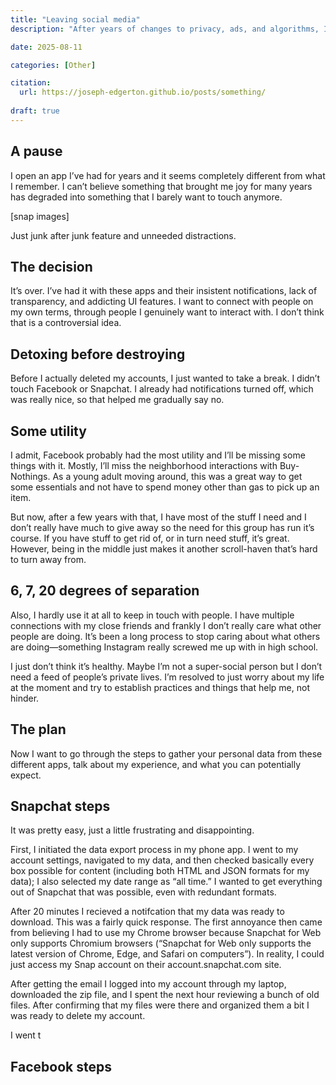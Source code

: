 ```yaml
---
title: "Leaving social media"
description: "After years of changes to privacy, ads, and algorithms, I've decided to leave some of my social media accounts behind and embrace other ones."

date: 2025-08-11

categories: [Other]

citation:
  url: https://joseph-edgerton.github.io/posts/something/
  
draft: true
---
```


## A pause

I open an app I've had for years and it seems completely different from what I remember. I can't believe something that brought me joy for many years has degraded into something that I barely want to touch anymore.

\[snap images\]

Just junk after junk feature and unneeded distractions.

## The decision

It's over. I've had it with these apps and their insistent notifications, lack of transparency, and addicting UI features. I want to connect with people on my own terms, through people I genuinely want to interact with. I don't think that is a controversial idea.

## Detoxing before destroying

Before I actually deleted my accounts, I just wanted to take a break. I didn't touch Facebook or Snapchat. I already had notifications turned off, which was really nice, so that helped me gradually say no.

## Some utility

I admit, Facebook probably had the most utility and I'll be missing some things with it. Mostly, I'll miss the neighborhood interactions with Buy-Nothings. As a young adult moving around, this was a great way to get some essentials and not have to spend money other than gas to pick up an item.

But now, after a few years with that, I have most of the stuff I need and I don't really have much to give away so the need for this group has run it's course. If you have stuff to get rid of, or in turn need stuff, it's great. However, being in the middle just makes it another scroll-haven that's hard to turn away from.

## 6, 7, 20 degrees of separation

Also, I hardly use it at all to keep in touch with people. I have multiple connections with my close friends and frankly I don't really care what other people are doing. It's been a long process to stop caring about what others are doing—something Instagram really screwed me up with in high school.

I just don't think it's healthy. Maybe I'm not a super-social person but I don't need a feed of people's private lives. I'm resolved to just worry about my life at the moment and try to establish practices and things that help me, not hinder.

## The plan

Now I want to go through the steps to gather your personal data from these different apps, talk about my experience, and what you can potentially expect.

## Snapchat steps

It was pretty easy, just a little frustrating and disappointing.

First, I initiated the data export process in my phone app. I went to my account settings, navigated to my data, and then checked basically every box possible for content (including both HTML and JSON formats for my data); I also selected my date range as "all time." I wanted to get everything out of Snapchat that was possible, even with redundant formats.

After 20 minutes I recieved a notifcation that my data was ready to download. This was a fairly quick response. The first annoyance then came from believing I had to use my Chrome browser because Snapchat for Web only supports Chromium browsers ("Snapchat for Web only supports the latest version of Chrome, Edge, and Safari on computers"). In reality, I could just access my Snap account on their account.snapchat.com site.

After getting the email I logged into my account through my laptop, downloaded the zip file, and I spent the next hour reviewing a bunch of old files. After confirming that my files were there and organized them a bit I was ready to delete my account.

I went t

## Facebook steps
